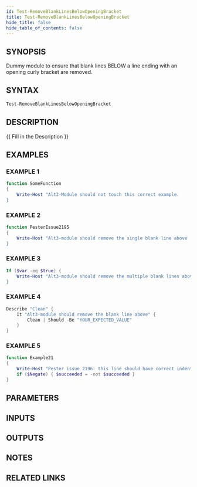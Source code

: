```yaml
---
id: Test-RemoveBlankLinesBelowOpeningBracket
title: Test-RemoveBlankLinesBelowOpeningBracket
hide_title: false
hide_table_of_contents: false
---
```


## SYNOPSIS

Dummy module to ensure that blank lines BELOW a line ending with an
opening curly bracket are removed.

## SYNTAX

```powershell
Test-RemoveBlankLinesBelowOpeningBracket
```

## DESCRIPTION

\{\{ Fill in the Description \}\}

## EXAMPLES

### EXAMPLE 1

```powershell
function SomeFunction
{
    Write-Host "Alt3-Module should not touch this correct example.
}
```

### EXAMPLE 2

```powershell
function PesterIssue2195
{
    Write-Host "Alt3-module should remove the single blank line above
}
```

### EXAMPLE 3

```powershell
If ($var -eq $true) {
    Write-Host "Alt3-module should remove the multiple blank lines above
}
```

### EXAMPLE 4

```powershell
Describe "Clean" {
    It "Alt3-module should remove the blank line above" {
        Clean | Should -Be "YOUR_EXPECTED_VALUE"
    }
}
```

### EXAMPLE 5

```powershell
function Example21
{
    Write-Host "Pester issue 2196: this line should have correct indentation and no whiteline above"
    if ($Negate) { $succeeded = -not $succeeded }
}
```

## PARAMETERS

## INPUTS

## OUTPUTS

## NOTES

## RELATED LINKS
